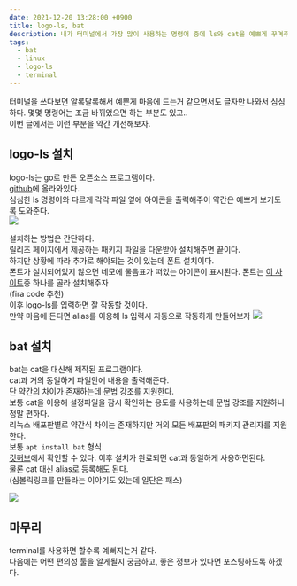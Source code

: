 ```yaml
---
date: 2021-12-20 13:28:00 +0900
title: logo-ls, bat
description: 내가 터미널에서 가장 많이 사용하는 명령어 중에 ls와 cat을 예쁘게 꾸며주는 방법 가이드
tags:
  - bat
  - linux
  - logo-ls
  - terminal
---
```


터미널을 쓰다보면 알록달록해서 예쁜게 마음에 드는거 같으면서도 글자만 나와서 심심하다. 몇몇 명령어는 조금 바뀌었으면 하는 부분도 있고..  
이번 글에서는 이런 부분을 약간 개선해보자.

## logo-ls 설치

logo-ls는 go로 만든 오픈소스 프로그램이다.  
[github](https://github.com/Yash-Handa/logo-ls)에 올라와있다.  
심심한 ls 명령어와 다르게 각각 파일 옆에 아이콘을 출력해주어 약간은 예쁘게 보기도록 도와준다.  
![](/images/cbec45ac-e3c6-4e00-8cd1-a5990b38682c-image.png)

설치하는 방법은 간단하다.  
릴리즈 페이지에서 제공하는 패키지 파일을 다운받아 설치해주면 끝이다.  
하지만 상황에 따라 추가로 해야되는 것이 있는데 폰트 설치이다.  
폰트가 설치되어있지 않으면 네모에 물음표가 떠있는 아이콘이 표시된다. 폰트는 [이 사이트](https://www.nerdfonts.com/font-downloads)중 하나를 골라 설치해주자  
(fira code 추천)  
이후 logo-ls를 입력하면 잘 작동할 것이다.  
만약 마음에 든다면 alias를 이용해 ls 입력시 자동으로 작동하게 만들어보자 ![](/images/e5d83a96-c50c-4ad7-8691-8f312e2ea1e6-image.png)

## bat 설치

bat는 cat을 대신해 제작된 프로그램이다.  
cat과 거의 동일하게 파일안에 내용을 출력해준다.  
단 약간의 차이가 존재하는데 문법 강조를 지원한다.  
보통 cat을 이용해 설정파일을 잠시 확인하는 용도를 사용하는데 문법 강조를 지원하니 정말 편하다.  
리눅스 배포판별로 약간식 차이는 존재하지만 거의 모든 배포판의 패키지 관리자를 지원한다.  
보통 `apt install bat` 형식  
[깃허브](https://github.com/sharkdp/bat)에서 확인할 수 있다. 이후 설치가 완료되면 cat과 동일하게 사용하면된다.  
물론 cat 대신 alias로 등록해도 된다.  
(심볼릭링크를 만들라는 이야기도 있는데 일단은 패스)

![](/images/fb73e92a-040b-409b-b990-deb87e26686a-image.png)

## 마무리

terminal를 사용하면 할수록 예뻐지는거 같다.  
다음에는 어떤 편의성 툴을 알게될지 궁금하고, 좋은 정보가 있다면 포스팅하도록 하겠다.
